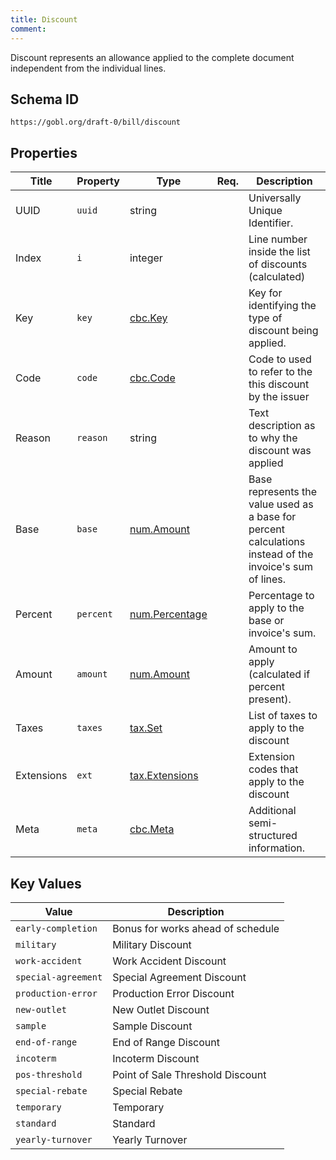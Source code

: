 ```yaml
---
title: Discount
comment: 
---
```


Discount represents an allowance applied to the complete document independent from the individual lines.

## Schema ID

`https://gobl.org/draft-0/bill/discount`

## Properties

| Title      | Property  | Type                                      | Req. | Description                                                                                              |
|------------|-----------|-------------------------------------------|------|----------------------------------------------------------------------------------------------------------|
| UUID       | `uuid`    | string                                    |      | Universally Unique Identifier.                                                                           |
| Index      | `i`       | integer                                   |      | Line number inside the list of discounts (calculated)                                                    |
| Key        | `key`     | [cbc.Key](/draft-0/cbc/key)               |      | Key for identifying the type of discount being applied.                                                  |
| Code       | `code`    | [cbc.Code](/draft-0/cbc/code)             |      | Code to used to refer to the this discount by the issuer                                                 |
| Reason     | `reason`  | string                                    |      | Text description as to why the discount was applied                                                      |
| Base       | `base`    | [num.Amount](/draft-0/num/amount)         |      | Base represents the value used as a base for percent calculations instead of the invoice's sum of lines. |
| Percent    | `percent` | [num.Percentage](/draft-0/num/percentage) |      | Percentage to apply to the base or invoice's sum.                                                        |
| Amount     | `amount`  | [num.Amount](/draft-0/num/amount)         |      | Amount to apply (calculated if percent present).                                                         |
| Taxes      | `taxes`   | [tax.Set](/draft-0/tax/set)               |      | List of taxes to apply to the discount                                                                   |
| Extensions | `ext`     | [tax.Extensions](/draft-0/tax/extensions) |      | Extension codes that apply to the discount                                                               |
| Meta       | `meta`    | [cbc.Meta](/draft-0/cbc/meta)             |      | Additional semi-structured information.                                                                  |

## Key Values

| Value               | Description                       |
|---------------------|-----------------------------------|
| `early-completion`  | Bonus for works ahead of schedule |
| `military`          | Military Discount                 |
| `work-accident`     | Work Accident Discount            |
| `special-agreement` | Special Agreement Discount        |
| `production-error`  | Production Error Discount         |
| `new-outlet`        | New Outlet Discount               |
| `sample`            | Sample Discount                   |
| `end-of-range`      | End of Range Discount             |
| `incoterm`          | Incoterm Discount                 |
| `pos-threshold`     | Point of Sale Threshold Discount  |
| `special-rebate`    | Special Rebate                    |
| `temporary`         | Temporary                         |
| `standard`          | Standard                          |
| `yearly-turnover`   | Yearly Turnover                   |

